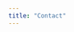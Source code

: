 ```yaml
---
title: "Contact"
---
```



<p style="text-align: center; font-size: 46px">
    <a href="mailto:sandell@zoology.ubc.ca" class="fa fa-envelope"></a>
    <a href="https://orcid.org/0000-0003-0040-3996" class="ai ai-orcid"></a>
    <a href="https://scholar.google.ca/citations?user=udKwQUIAAAAJ&hl=en" class="ai ai-google-scholar"></a>
    <a href="https://twitter.com/nea_borealis" class="fa fa-twitter"></a>
</p>

